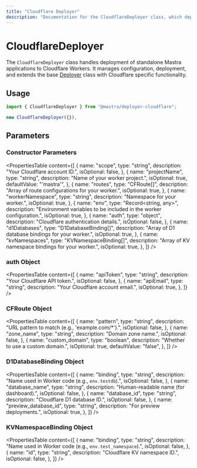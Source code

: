 ```yaml
---
title: "Cloudflare Deployer"
description: "Documentation for the CloudflareDeployer class, which deploys Mastra applications to Cloudflare Workers."
---
```


# CloudflareDeployer

The `CloudflareDeployer` class handles deployment of standalone Mastra applications to Cloudflare Workers. It manages configuration, deployment, and extends the base [Deployer](/reference/deployer/deployer) class with Cloudflare specific functionality.

## Usage

```typescript copy
import { CloudflareDeployer } from "@mastra/deployer-cloudflare";

new CloudflareDeployer({}),
```

## Parameters

### Constructor Parameters

<PropertiesTable
  content={[
    {
      name: "scope",
      type: "string",
      description: "Your Cloudflare account ID.",
      isOptional: false,
    },
    {
      name: "projectName",
      type: "string",
      description: "Name of your worker project.",
      isOptional: true,
      defaultValue: "'mastra'",
    },
    {
      name: "routes",
      type: "CFRoute[]",
      description: "Array of route configurations for your worker.",
      isOptional: true,
    },
    {
      name: "workerNamespace",
      type: "string",
      description: "Namespace for your worker.",
      isOptional: true,
    },
    {
      name: "env",
      type: "Record<string, any>",
      description:
        "Environment variables to be included in the worker configuration.",
      isOptional: true,
    },
    {
      name: "auth",
      type: "object",
      description: "Cloudflare authentication details.",
      isOptional: false,
    },
    {
      name: "d1Databases",
      type: "D1DatabaseBinding[]",
      description: "Array of D1 database bindings for your worker.",
      isOptional: true,
    },
    {
      name: "kvNamespaces",
      type: "KVNamespaceBinding[]",
      description: "Array of KV namespace bindings for your worker.",
      isOptional: true,
    },
  ]}
/>

### auth Object

<PropertiesTable
  content={[
    {
      name: "apiToken",
      type: "string",
      description: "Your Cloudflare API token.",
      isOptional: false,
    },
    {
      name: "apiEmail",
      type: "string",
      description: "Your Cloudflare account email.",
      isOptional: true,
    },
  ]}
/>

### CFRoute Object

<PropertiesTable
  content={[
    {
      name: "pattern",
      type: "string",
      description: "URL pattern to match (e.g., 'example.com/*').",
      isOptional: false,
    },
    {
      name: "zone_name",
      type: "string",
      description: "Domain zone name.",
      isOptional: false,
    },
    {
      name: "custom_domain",
      type: "boolean",
      description: "Whether to use a custom domain.",
      isOptional: true,
      defaultValue: "false",
    },
  ]}
/>

### D1DatabaseBinding Object

<PropertiesTable
  content={[
    {
      name: "binding",
      type: "string",
      description: "Name used in Worker code (e.g., `env.testdb`).",
      isOptional: false,
    },
    {
      name: "database_name",
      type: "string",
      description: "Human-readable name (for dashboard).",
      isOptional: false,
    },
    {
      name: "database_id",
      type: "string",
      description: "Cloudflare D1 database ID.",
      isOptional: false,
    },
    {
      name: "preview_database_id",
      type: "string",
      description: "For preview deployments.",
      isOptional: true,
    },
  ]}
/>

### KVNamespaceBinding Object

<PropertiesTable
  content={[
    {
      name: "binding",
      type: "string",
      description: "Name used in Worker code (e.g., `env.test_namespace`).",
      isOptional: false,
    },
    {
      name: "id",
      type: "string",
      description: "Cloudflare KV namespace ID.",
      isOptional: false,
    },
  ]}
/>
